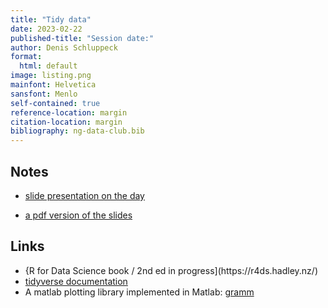 ```yaml
---
title: "Tidy data"
date: 2023-02-22
published-title: "Session date:"
author: Denis Schluppeck
format:
  html: default
image: listing.png
mainfont: Helvetica
sansfont: Menlo 
self-contained: true
reference-location: margin
citation-location: margin
bibliography: ng-data-club.bib
---
```


## Notes

- [slide presentation on the day](./presentations/2023-02-22-tidy-data/2023-02-22-tidy-data-slides.html)

- [a pdf version of the slides](./presentations/2023-02-22-tidy-data/2023-02-22-tidy-data-slides.pdf)


## Links

- {R for Data Science book / 2nd ed in progress](https://r4ds.hadley.nz/)
- [tidyverse documentation](https://www.tidyverse.org/)
- A matlab plotting library implemented in Matlab:  [gramm](https://blogs.mathworks.com/pick/2016/04/22/gramm/)



